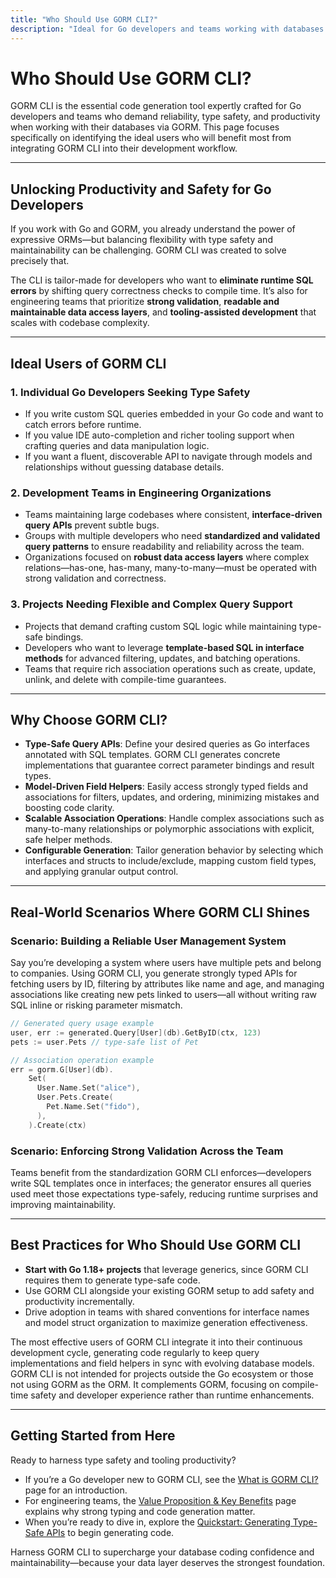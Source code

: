 ```yaml
---
title: "Who Should Use GORM CLI?"
description: "Ideal for Go developers and teams working with databases through GORM, especially those seeking type safety, tooling-assisted productivity, and complex query flexibility. Perfect for engineering organizations focused on reliability, readability, and strong validation in their data access layers."
---
```


# Who Should Use GORM CLI?

GORM CLI is the essential code generation tool expertly crafted for Go developers and teams who demand reliability, type safety, and productivity when working with their databases via GORM. This page focuses specifically on identifying the ideal users who will benefit most from integrating GORM CLI into their development workflow.

---

## Unlocking Productivity and Safety for Go Developers

If you work with Go and GORM, you already understand the power of expressive ORMs—but balancing flexibility with type safety and maintainability can be challenging. GORM CLI was created to solve precisely that.

The CLI is tailor-made for developers who want to **eliminate runtime SQL errors** by shifting query correctness checks to compile time. It’s also for engineering teams that prioritize **strong validation**, **readable and maintainable data access layers**, and **tooling-assisted development** that scales with codebase complexity.

---

## Ideal Users of GORM CLI

### 1. Individual Go Developers Seeking Type Safety

- If you write custom SQL queries embedded in your Go code and want to catch errors before runtime.
- If you value IDE auto-completion and richer tooling support when crafting queries and data manipulation logic.
- If you want a fluent, discoverable API to navigate through models and relationships without guessing database details.

### 2. Development Teams in Engineering Organizations

- Teams maintaining large codebases where consistent, **interface-driven query APIs** prevent subtle bugs.
- Groups with multiple developers who need **standardized and validated query patterns** to ensure readability and reliability across the team.
- Organizations focused on **robust data access layers** where complex relations—has-one, has-many, many-to-many—must be operated with strong validation and correctness.

### 3. Projects Needing Flexible and Complex Query Support

- Projects that demand crafting custom SQL logic while maintaining type-safe bindings.
- Developers who want to leverage **template-based SQL in interface methods** for advanced filtering, updates, and batching operations.
- Teams that require rich association operations such as create, update, unlink, and delete with compile-time guarantees.

---

## Why Choose GORM CLI?

- **Type-Safe Query APIs**: Define your desired queries as Go interfaces annotated with SQL templates. GORM CLI generates concrete implementations that guarantee correct parameter bindings and result types.
- **Model-Driven Field Helpers**: Easily access strongly typed fields and associations for filters, updates, and ordering, minimizing mistakes and boosting code clarity.
- **Scalable Association Operations**: Handle complex associations such as many-to-many relationships or polymorphic associations with explicit, safe helper methods.
- **Configurable Generation**: Tailor generation behavior by selecting which interfaces and structs to include/exclude, mapping custom field types, and applying granular output control.

---

## Real-World Scenarios Where GORM CLI Shines

### Scenario: Building a Reliable User Management System

Say you’re developing a system where users have multiple pets and belong to companies. Using GORM CLI, you generate strongly typed APIs for fetching users by ID, filtering by attributes like name and age, and managing associations like creating new pets linked to users—all without writing raw SQL inline or risking parameter mismatch.

```go
// Generated query usage example
user, err := generated.Query[User](db).GetByID(ctx, 123)
pets := user.Pets // type-safe list of Pet

// Association operation example
err = gorm.G[User](db).
    Set(
      User.Name.Set("alice"),
      User.Pets.Create(
        Pet.Name.Set("fido"),
      ),
    ).Create(ctx)
```

### Scenario: Enforcing Strong Validation Across the Team

Teams benefit from the standardization GORM CLI enforces—developers write SQL templates once in interfaces; the generator ensures all queries used meet those expectations type-safely, reducing runtime surprises and improving maintainability.

---

## Best Practices for Who Should Use GORM CLI

- **Start with Go 1.18+ projects** that leverage generics, since GORM CLI requires them to generate type-safe code.
- Use GORM CLI alongside your existing GORM setup to add safety and productivity incrementally.
- Drive adoption in teams with shared conventions for interface names and model struct organization to maximize generation effectiveness.

<Tip>
The most effective users of GORM CLI integrate it into their continuous development cycle, generating code regularly to keep query implementations and field helpers in sync with evolving database models.
</Tip>

<Note>
GORM CLI is not intended for projects outside the Go ecosystem or those not using GORM as the ORM. It complements GORM, focusing on compile-time safety and developer experience rather than runtime enhancements.
</Note>

---

## Getting Started from Here

Ready to harness type safety and tooling productivity?

- If you’re a Go developer new to GORM CLI, see the [What is GORM CLI?]( /overview/introduction-core-value/what-is-gorm-cli) page for an introduction.
- For engineering teams, the [Value Proposition & Key Benefits]( /overview/introduction-core-value/value-proposition-benefits) page explains why strong typing and code generation matter.
- When you’re ready to dive in, explore the [Quickstart: Generating Type-Safe APIs]( /guides/getting-started-workflows/quickstart-complete-workflow) to begin generating code.

Harness GORM CLI to supercharge your database coding confidence and maintainability—because your data layer deserves the strongest foundation.
